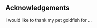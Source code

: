 
:::{.unnumbered .unlisted}

# Acknowledgements {-}

I would like to thank my pet goldfish for ...

:::









\pagenumbering{roman}
\setcounter{page}{4}



\tableofcontents
\newpage


\phantomsection
\addcontentsline{toc}{chapter}{\texorpdfstring{\listtablename \dotfill}{\listtablename}}
\listoftables
\newpage


\phantomsection
\addcontentsline{toc}{chapter}{\texorpdfstring{\listtablename \dotfill}{\listtablename}}
\listoffigures
\newpage
